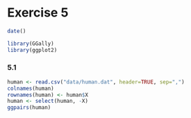 
# Exercise 5


```r

date()

```

```r
library(GGally)
library(ggplot2)
```



### 5.1

```r
human <- read.csv("data/human.dat", header=TRUE, sep=",")
colnames(human)
rownames(human) <- human$X
human <- select(human, -X)
ggpairs(human)
```

